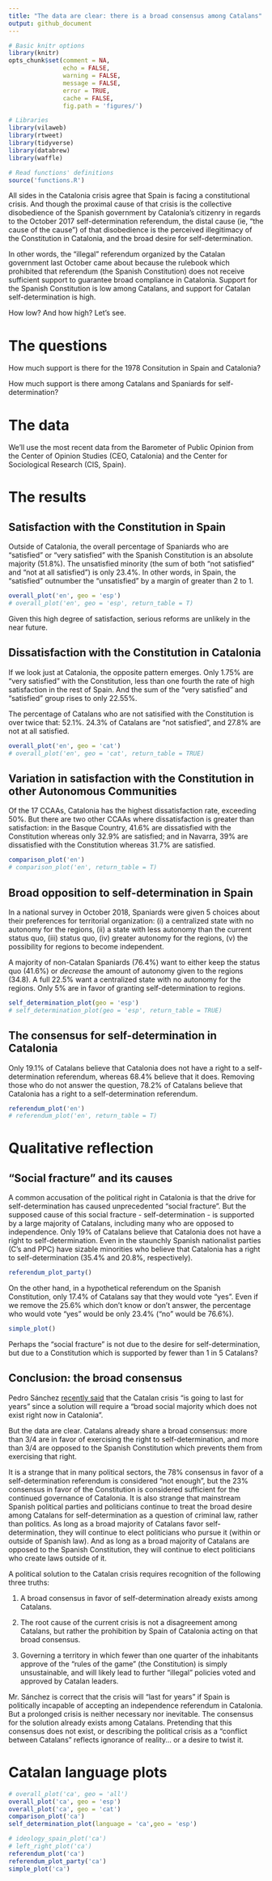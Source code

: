 ```yaml
---
title: "The data are clear: there is a broad consensus among Catalans"
output: github_document
---
```



```r
# Basic knitr options
library(knitr)
opts_chunk$set(comment = NA, 
               echo = FALSE, 
               warning = FALSE, 
               message = FALSE, 
               error = TRUE, 
               cache = FALSE,
               fig.path = 'figures/')
```


```r
# Libraries
library(vilaweb)
library(rtweet)
library(tidyverse)
library(databrew)
library(waffle)

# Read functions' definitions
source('functions.R')
```

All sides in the Catalonia crisis agree that Spain is facing a constitutional crisis. And though the proximal cause of that crisis is the collective disobedience of the Spanish government by Catalonia's citizenry in regards to the October 2017 self-determination referendum, the distal cause (ie, "the cause of the cause") of that disobedience is the perceived illegitimacy of the Constitution in Catalonia, and the broad desire for self-determination. 

In other words, the "illegal" referendum organized by the Catalan government last October came about because the rulebook which prohibited that referendum (the Spanish Constitution) does not receive sufficient support to guarantee broad compliance in Catalonia. Support for the Spanish Constitution is low among Catalans, and support for Catalan self-determination is high. 

How low? And how high? Let's see.


# The questions

How much support is there for the 1978 Consitution in Spain and Catalonia?

How much support is there among Catalans and Spaniards for self-determination?

# The data

We'll use the most recent data from the Barometer of Public Opinion from the Center of Opinion Studies (CEO, Catalonia) and the Center for Sociological Research (CIS, Spain).

# The results

## Satisfaction with the Constitution in Spain

Outside of Catalonia, the overall percentage of Spaniards who are "satisfied" or "very satisfied" with the Spanish Constitution is an absolute majority (51.8%). The unsatisfied minority (the sum of both "not satisfied" and "not at all satisfied") is only 23.4%. In other words, in Spain, the "satisfied" outnumber the "unsatisfied" by a margin of greater than 2 to 1.

```r
overall_plot('en', geo = 'esp')
# overall_plot('en', geo = 'esp', return_table = T)
```

Given this high degree of satisfaction, serious reforms are unlikely in the near future.

## Dissatisfaction with the Constitution in Catalonia

If we look just at Catalonia, the opposite pattern emerges. Only 1.75% are "very satisfied" with the Constitution, less than one fourth the rate of high satisfaction in the rest of Spain. And the sum of the "very satisfied" and "satisfied" group rises to only 22.55%. 

The percentage of Catalans who are not satisified with the Constitution is over twice that: 52.1%. 24.3% of Catalans are "not satisfied", and 27.8% are not at all satisfied.

```r
overall_plot('en', geo = 'cat')
# overall_plot('en', geo = 'cat', return_table = TRUE)
```

## Variation in satisfaction with the Constitution in other Autonomous Communities

Of the 17 CCAAs, Catalonia has the highest dissatisfaction rate, exceeding 50%. But there are two other CCAAs where dissatisfaction is greater than satisfaction: in the Basque Country, 41.6% are dissatisfied with the Constitution whereas only 32.9% are satisfied; and in Navarra, 39% are dissatisfied with the Constitution whereas 31.7% are satisfied.

```r
comparison_plot('en')
# comparison_plot('en', return_table = T)
```

## Broad opposition to self-determination in Spain

In a national survey in October 2018, Spaniards were given 5 choices about their preferences for territorial organization: (i) a centralized state with no autonomy for the regions, (ii) a state with less autonomy than the current status quo, (iii) status quo, (iv) greater autonomy for the regions, (v) the possibility for regions to become independent. 

A majority of non-Catalan Spaniards (76.4%) want to either keep the status quo (41.6%) or _decrease_ the amount of autonomy given to the regions (34.8). A full 22.5% want a centralized state with no autonomy for the regions. Only 5% are in favor of granting self-determination to regions.

```r
self_determination_plot(geo = 'esp')
# self_determination_plot(geo = 'esp', return_table = TRUE)
```



## The consensus for self-determination in Catalonia

Only 19.1% of Catalans believe that Catalonia does not have a right to a self-determination referendum, whereas 68.4% believe that it does. Removing those who do not answer the question, 78.2% of Catalans believe that Catalonia has a right to a self-determination referendum.

```r
referendum_plot('en')
# referendum_plot('en', return_table = T)
```


# Qualitative reflection

## "Social fracture" and its causes

A common accusation of the political right in Catalonia is that the drive for self-determination has caused unprecedented "social fracture". But the supposed cause of this social fracture - self-determination - is supported by a large majority of Catalans, including many who are opposed to independence. Only 19% of Catalans believe that Catalonia does not have a right to self-determination. Even in the staunchly Spanish nationalist parties (C's and PPC) have sizable minorities who believe that Catalonia has a right to self-determination (35.4% and 20.8%, respectively).

```r
referendum_plot_party()
```

On the other hand, in a hypothetical referendum on the Spanish Constitution, only 17.4% of Catalans say that they would vote "yes". Even if we remove the 25.6% which don't know or don't answer, the percentage who would vote "yes" would be only 23.4% ("no" would be 76.6%).

```r
simple_plot()
```

Perhaps the "social fracture" is not due to the desire for self-determination, but due to a Constitution which is supported by fewer than 1 in 5 Catalans?

## Conclusion: the broad consensus

Pedro Sánchez [recently said](http://www.lamoncloa.gob.es/serviciosdeprensa/boln/Paginas/2018/boln20181223.aspx) that the Catalan crisis "is going to last for years" since a solution will require a "broad social majority which does not exist right now in Catalonia". 

But the data are clear. Catalans already share a broad consensus: more than 3/4 are in favor of exercising the right to self-determination, and more than 3/4 are opposed to the Spanish Constitution which prevents them from exercising that right.

It is a strange that in many political sectors, the 78% consensus in favor of a self-determination referendum is considered "not enough", but the 23% consensus in favor of the Constitution is considered sufficient for the continued governance of Catalonia. It is also strange that mainstream Spanish political parties and politicians continue to treat the broad desire among Catalans for self-determination as a question of criminal law, rather than politics. As long as a broad majority of Catalans favor self-determination, they will continue to elect politicians who pursue it (within or outside of Spanish law). And as long as a broad majority of Catalans are opposed to the Spanish Constitution, they will continue to elect politicians who create laws outside of it.


A political solution to the Catalan crisis requires recognition of the following three truths: 

1. A broad consensus in favor of self-determination already exists among Catalans. 

2. The root cause of the current crisis is not a disagreement among Catalans, but rather the prohibition by Spain of Catalonia acting on that broad consensus.

3. Governing a territory in which fewer than one quarter of the inhabitants approve of the "rules of the game" (the Constitution) is simply unsustainable, and will likely lead to further "illegal" policies voted and approved by Catalan leaders.

Mr. Sánchez is correct that the crisis will "last for years" if Spain is politically incapable of accepting an independence referendum in Catalonia. But a prolonged crisis is neither necessary nor inevitable. The consensus for the solution already exists among Catalans. Pretending that this consensus does not exist, or describing the political crisis as a "conflict between Catalans" reflects ignorance of reality... or a desire to twist it.






# Catalan language plots

```r
# overall_plot('ca', geo = 'all')
overall_plot('ca', geo = 'esp')
overall_plot('ca', geo = 'cat')
comparison_plot('ca')
self_determination_plot(language = 'ca',geo = 'esp')

# ideology_spain_plot('ca')
# left_right_plot('ca')
referendum_plot('ca')
referendum_plot_party('ca')
simple_plot('ca')
```